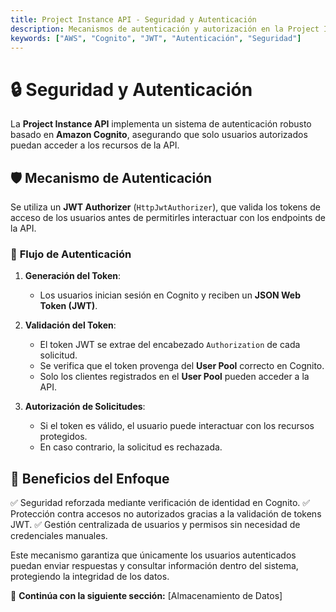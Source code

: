 ```yaml
---
title: Project Instance API - Seguridad y Autenticación
description: Mecanismos de autenticación y autorización en la Project Instance API utilizando Amazon Cognito.
keywords: ["AWS", "Cognito", "JWT", "Autenticación", "Seguridad"]
---
```


# 🔒 Seguridad y Autenticación

La **Project Instance API** implementa un sistema de autenticación robusto basado en **Amazon Cognito**, asegurando que solo usuarios autorizados puedan acceder a los recursos de la API.

## 🛡 Mecanismo de Autenticación

Se utiliza un **JWT Authorizer** (`HttpJwtAuthorizer`), que valida los tokens de acceso de los usuarios antes de permitirles interactuar con los endpoints de la API.

### 🔹 **Flujo de Autenticación**

1. **Generación del Token**:

   - Los usuarios inician sesión en Cognito y reciben un **JSON Web Token (JWT)**.

2. **Validación del Token**:

   - El token JWT se extrae del encabezado `Authorization` de cada solicitud.
   - Se verifica que el token provenga del **User Pool** correcto en Cognito.
   - Solo los clientes registrados en el **User Pool** pueden acceder a la API.

3. **Autorización de Solicitudes**:
   - Si el token es válido, el usuario puede interactuar con los recursos protegidos.
   - En caso contrario, la solicitud es rechazada.

## 🔑 Beneficios del Enfoque

✅ Seguridad reforzada mediante verificación de identidad en Cognito.
✅ Protección contra accesos no autorizados gracias a la validación de tokens JWT.
✅ Gestión centralizada de usuarios y permisos sin necesidad de credenciales manuales.

Este mecanismo garantiza que únicamente los usuarios autenticados puedan enviar respuestas y consultar información dentro del sistema, protegiendo la integridad de los datos.

🔹 **Continúa con la siguiente sección:** [Almacenamiento de Datos]
